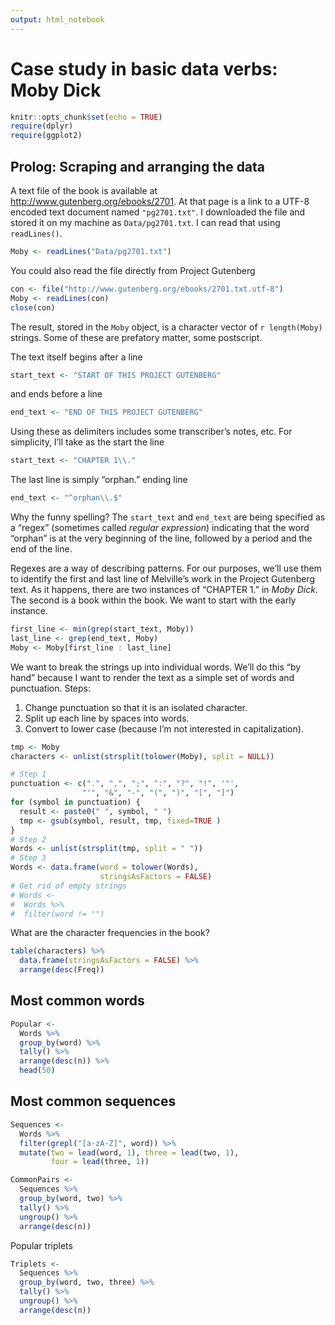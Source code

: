 ```yaml
---
output: html_notebook
---
```


# Case study in basic data verbs: Moby Dick

```r
knitr::opts_chunk$set(echo = TRUE)
require(dplyr)
require(ggplot2)
```

## Prolog: Scraping and arranging the data

A text file of the book is available at <http://www.gutenberg.org/ebooks/2701>. At that page is a link to a UTF-8 encoded text document named `"pg2701.txt"`.  I downloaded the file and stored it on my machine as `Data/pg2701.txt`. I can read that using `readLines()`.

```r
Moby <- readLines("Data/pg2701.txt")
```
You could also read the file directly from Project Gutenberg
```r
con <- file("http://www.gutenberg.org/ebooks/2701.txt.utf-8")
Moby <- readLines(con)
close(con)
```

The result, stored in the `Moby` object, is a character vector of `r length(Moby)` strings.  Some of these are prefatory matter, some postscript.

The text itself begins after a line
```r
start_text <- "START OF THIS PROJECT GUTENBERG"
```
and ends before a line 
```r
end_text <- "END OF THIS PROJECT GUTENBERG"
```
Using these as delimiters includes some transcriber's notes, etc.  For simplicity, I'll take as the start the line
```r
start_text <- "CHAPTER 1\\."
```
The last line is simply "orphan." ending line
```r
end_text <- "^orphan\\.$"
```

Why the funny spelling? The `start_text` and `end_text` are being specified as a "regex" (sometimes called *regular expression*) indicating that the word "orphan" is at the very beginning of the line, followed by a period and the end of the line.

Regexes are a way of describing patterns.  For our purposes, we'll use them to identify the first and last line of Melville's work in the Project Gutenberg text. As it happens, there are two instances of "CHAPTER 1." in *Moby Dick*.  The second is a book within the book.  We want to start with the early instance.
```r
first_line <- min(grep(start_text, Moby))
last_line <- grep(end_text, Moby)
Moby <- Moby[first_line : last_line]
```

We want to break the strings up into individual words. We'll do this "by hand" because I want to render the text as a simple set of words and punctuation. Steps:

1. Change punctuation so that it is an isolated character.
2. Split up each line by spaces into words.
3. Convert to lower case (because I'm not interested in capitalization).
```r
tmp <- Moby
characters <- unlist(strsplit(tolower(Moby), split = NULL))

# Step 1
punctuation <- c(".", ",", ";", ":", "?", "!", '"', 
                "'", "&", "-", "(", ")", "[", "]")
for (symbol in punctuation) {
  result <- paste0(" ", symbol, " ")
  tmp <- gsub(symbol, result, tmp, fixed=TRUE )
}
# Step 2
Words <- unlist(strsplit(tmp, split = " "))
# Step 3
Words <- data.frame(word = tolower(Words),
                    stringsAsFactors = FALSE)
# Get rid of empty strings
# Words <- 
#  Words %>%
#  filter(word != "")
```

What are the character frequencies in the book?

```r
table(characters) %>% 
  data.frame(stringsAsFactors = FALSE) %>%
  arrange(desc(Freq))
```

## Most common words

```r
Popular <-
  Words %>%
  group_by(word) %>%
  tally() %>%
  arrange(desc(n)) %>%
  head(50)
```

## Most common sequences

```r
Sequences <-
  Words %>% 
  filter(grepl("[a-zA-Z]", word)) %>%
  mutate(two = lead(word, 1), three = lead(two, 1),
         four = lead(three, 1))

CommonPairs <-
  Sequences %>%
  group_by(word, two) %>%
  tally() %>% 
  ungroup() %>%
  arrange(desc(n))
```

Popular triplets
```r
Triplets <-
  Sequences %>%
  group_by(word, two, three) %>%
  tally() %>%
  ungroup() %>%
  arrange(desc(n))
```

<!--

## For working across files
```r
library(tm)
foo <- VCorpus(DirSource(".", pattern="-cleaned.txt",
                         encoding = "UTF-8"),
               readerControl = list(language = "eng"))
```

-->
